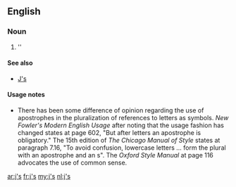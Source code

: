 ==English==

===Noun===
{{head|en|plural}}

# ''{{plural of|j|lang=en}}

====See also====
* [[J's]]

====Usage notes====
* There has been some difference of opinion regarding the use of apostrophes in the pluralization of references to letters as symbols.  ''New Fowler's Modern English Usage'' after noting that the usage fashion has changed states at page 602, "But after letters an apostrophe is obligatory."    The 15th edition of ''The Chicago Manual of Style'' states at paragraph 7.16, "To avoid confusion, lowercase letters ... form the plural with an apostrophe and an s".  The ''Oxford Style Manual'' at page 116 advocates the use of common sense.

[[ar:j's]]
[[fr:j's]]
[[my:j's]]
[[nl:j's]]